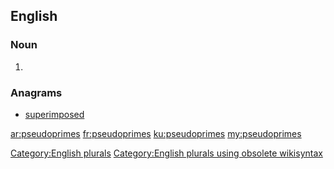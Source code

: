 ==English==

===Noun===
{{head|en}}

# {{plural of|pseudoprime}}

===Anagrams===
* [[superimposed#English|superimposed]]

[[Category:English plurals]][[Category:English plurals using obsolete wikisyntax]]

[[ar:pseudoprimes]]
[[fr:pseudoprimes]]
[[ku:pseudoprimes]]
[[my:pseudoprimes]]